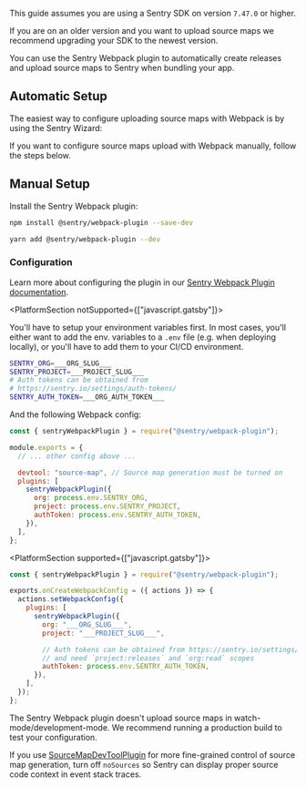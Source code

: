 <Note>

This guide assumes you are using a Sentry SDK on version `7.47.0` or higher.

If you are on an older version and you want to upload source maps we recommend upgrading your SDK to the newest version.

</Note>

You can use the Sentry Webpack plugin to automatically create releases and upload source maps to Sentry when bundling your app.

## Automatic Setup

The easiest way to configure uploading source maps with Webpack is by using the Sentry Wizard:

<Include name="sourcemaps-wizard-instructions.mdx" />

If you want to configure source maps upload with Webpack manually, follow the steps below.

## Manual Setup

Install the Sentry Webpack plugin:

```bash {tabTitle:npm}
npm install @sentry/webpack-plugin --save-dev
```

```bash {tabTitle:Yarn}
yarn add @sentry/webpack-plugin --dev
```

### Configuration

Learn more about configuring the plugin in our [Sentry Webpack Plugin documentation](https://www.npmjs.com/package/@sentry/webpack-plugin).

<PlatformSection notSupported={["javascript.gatsby"]}>

You'll have to setup your environment variables first. In most cases, you'll either want to add the env. variables to a `.env` file (e.g. when deploying locally), or you'll have to add them to your CI/CD environment.

<OrgAuthTokenNote />

```bash {filename:.env}
SENTRY_ORG=___ORG_SLUG___
SENTRY_PROJECT=___PROJECT_SLUG___
# Auth tokens can be obtained from
# https://sentry.io/settings/auth-tokens/
SENTRY_AUTH_TOKEN=___ORG_AUTH_TOKEN___
```

And the following Webpack config:

```javascript {filename:webpack.config.js}
const { sentryWebpackPlugin } = require("@sentry/webpack-plugin");

module.exports = {
  // ... other config above ...

  devtool: "source-map", // Source map generation must be turned on
  plugins: [
    sentryWebpackPlugin({
      org: process.env.SENTRY_ORG,
      project: process.env.SENTRY_PROJECT,
      authToken: process.env.SENTRY_AUTH_TOKEN,
    }),
  ],
};
```

</PlatformSection>

<PlatformSection supported={["javascript.gatsby"]}>

```javascript {filename:gatsby-node.js}
const { sentryWebpackPlugin } = require("@sentry/webpack-plugin");

exports.onCreateWebpackConfig = ({ actions }) => {
  actions.setWebpackConfig({
    plugins: [
      sentryWebpackPlugin({
        org: "___ORG_SLUG___",
        project: "___PROJECT_SLUG___",

        // Auth tokens can be obtained from https://sentry.io/settings/account/api/auth-tokens/
        // and need `project:releases` and `org:read` scopes
        authToken: process.env.SENTRY_AUTH_TOKEN,
      }),
    ],
  });
};
```

</PlatformSection>

<Note>

The Sentry Webpack plugin doesn't upload source maps in watch-mode/development-mode.
We recommend running a production build to test your configuration.

</Note>

<Note>

If you use [SourceMapDevToolPlugin](https://webpack.js.org/plugins/source-map-dev-tool-plugin) for more fine-grained control of source map generation, turn off `noSources` so Sentry can display proper source code context in event stack traces.

</Note>
